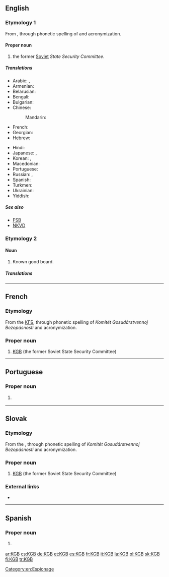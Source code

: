 ==English==
{{wikipedia}}

===Etymology 1===
From {{etyl|ru|en}} {{m|ru|КГБ}}, through phonetic spelling of {{m|ru|Комите́т госуда́рственной безопа́сности||State Security Committee}} and acronymization.

====Proper noun====
{{en-proper noun}}

# the former [[Soviet]] ''State Security Committee''.

=====Translations=====
{{trans-top|Soviet KGB}}
* Arabic: {{t|ar|كَي جِي بِي|m}}, {{t|ar|كَاي جِي بِي|m}}
* Armenian: {{t|hy|ՊԱԿ}}
* Belarusian: {{t|be|КДБ|m|sc=Cyrl}}
* Bengali: {{t|bn|কেজিবি|tr=kejibi|sc=Beng}}
* Bulgarian: {{t|bg|КГБ|m|sc=Cyrl}}
* Chinese:
*: Mandarin: {{t+|cmn|克格勃|tr=kègébó|sc=Hani}}
* French: {{t+|fr|KGB|m}}
* Georgian: {{t|ka|სუკ|sc=Geor}}
* Hebrew: {{t|he|ק.ג.ב.|m|tr=ka ge be|sc=Hebr}}
{{trans-mid}}
* Hindi: {{t|hi|केजीबी|sc=Deva}}
* Japanese: {{t|ja|カーゲーベー|tr=kāgēbē|sc=Jpan}}, {{t|ja|ケージービー|tr=kējībī|sc=Jpan}}
* Korean: {{t|ko|카게베|sc=Kore}}, {{t|ko|케이지비|sc=Kore}}
* Macedonian: {{t|mk|КГБ|m|sc=Cyrl}}
* Portuguese: {{t|pt|KGB|f}}
* Russian: {{t+|ru|КГБ|m}}, {{t|ru|ка-гэ-бэ́|m}} {{qualifier|phonetic respelling}}
* Spanish: {{t+|es|KGB|m}}
* Turkmen: {{t|tk|DHK}}
* Ukrainian: {{t|uk|КДБ|m|sc=Cyrl}}
* Yiddish: {{t|yi|קאַגעבע|f}}
{{trans-bottom}}

=====See also=====
* [[FSB]]
* [[NKVD]]

===Etymology 2===

====Noun====
{{en-noun}}

# {{cx|electronics|lang=en}} Known good board.

=====Translations=====
{{trans-top|Known Good Board}}
{{trans-mid}}
{{trans-bottom}}

[[Category:en:Espionage]]

----

==French==

===Etymology===
From the {{etyl|ru|fr}} [[КГБ]], through phonetic spelling of ''Komitét Gosudárstvennoj Bezopásnosti'' and acronymization.

===Proper noun===
{{head|fr|proper noun|m}}

# [[#English|KGB]] (the former Soviet State Security Committee)

----

==Portuguese==

===Proper noun===
{{pt-proper noun|f}}

# {{l|en|KGB}} {{gloss|Russian secret police}}

{{catlangcode|pt|Russia}}

----

==Slovak==

===Etymology===
From the {{etyl|ru|sk}} {{term|КГБ|lang=ru}}, through phonetic spelling of ''Komitét Gosudárstvennoj Bezopásnosti'' and acronymization.

===Proper noun===
{{sk-proper noun|g=n}}

# [[#English|KGB]] (the former Soviet State Security Committee)

===External links===
* {{R:SDK}}

----

==Spanish==
{{wikipedia|lang=es}}

===Proper noun===
{{es-proper noun|m}}

# {{l|en|KGB}} {{gloss|soviet KGB}}

[[ar:KGB]]
[[cs:KGB]]
[[de:KGB]]
[[et:KGB]]
[[es:KGB]]
[[fr:KGB]]
[[it:KGB]]
[[la:KGB]]
[[pl:KGB]]
[[sk:KGB]]
[[fi:KGB]]
[[tr:KGB]]